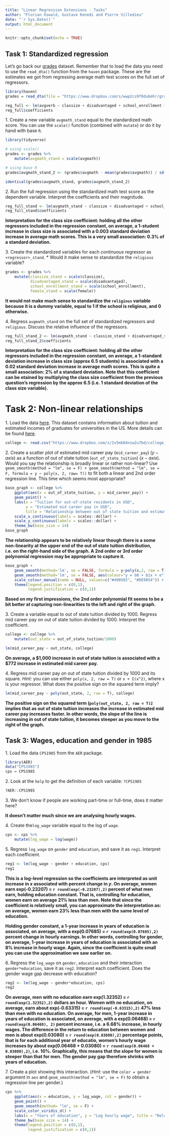 ```yaml
---
title: "Linear Regression Extensions - Tasks"
author: "Florian Oswald, Gustave Kenedi and Pierre Villedieu"
date: "`r Sys.Date()`"
output: html_document
---
```


```r
knitr::opts_chunk$set(echo = TRUE)
```

## Task 1: Standardized regression

Let's go back our [grades](https://www.dropbox.com/s/wwp2cs9f0dubmhr/grade5.dta?dl=1) dataset. Remember that to load the data you need to use the `read_dta()` function from the `haven` package. These are the estimates we got from regressing average math test scores on the full set of regressors.

```r
library(haven)
grades = read_dta(file = "https://www.dropbox.com/s/wwp2cs9f0dubmhr/grade5.dta?dl=1")

reg_full <- lm(avgverb ~ classize + disadvantaged + school_enrollment + female + religious, grades)
reg_full$coefficients
```

1\. Create a new variable `avgmath_stand` equal to the standardized math score. You can use the `scale()` function (combined with `mutate`) or do it by hand with base `R`.

```r
library(tidyverse)

# using scale()
grades <- grades %>%
    mutate(avgmath_stand = scale(avgmath))

# using base R
grades$avgmath_stand_2 <- (grades$avgmath - mean(grades$avgmath)) / sd(grades$avgmath)

identical(grades$avgmath_stand, grades$avgmath_stand_2)
```

2\. Run the full regression using the standardized math test score as the dependent variable. Interpret the coefficients and their magnitude.

```r
reg_full_stand <- lm(avgmath_stand ~ classize + disadvantaged + school_enrollment + female + religious, grades)
reg_full_stand$coefficients
```


**Interpretation for the class size coefficient: holding all the other regressors included in the regression constant, on average, a 1-student increase in class size is associated with a 0.003 standard deviation increase in average math scores. This is a very small association: 0.3% of a standard deviation.**

3\. Create the standardized variables for each *continuous* regressor as `<regressor>_stand`. 
  * Would it make sense to standardize the `religious` variable?

```r
grades <- grades %>%
    mutate(classize_stand = scale(classize),
           disadvantaged_stand = scale(disadvantaged),
           school_enrollment_stand = scale(school_enrollment),
           female_stand = scale(female))
```

**It would not make much sense to standardize the `religious` variable because it is a dummy variable, equal to 1 if the school is religious, and 0 otherwise.**

4\. Regress `avgmath_stand` on the full set of standardized regressors and `religious`. Discuss the relative influence of the regressors.

```r
reg_full_stand_2 <- lm(avgmath_stand ~ classize_stand + disadvantaged_stand + school_enrollment_stand + female_stand + religious, grades)
reg_full_stand_2$coefficients
```

**Interpretation for the class size coefficient: holding all the other regressors included in the regression constant, on average, a 1-standard deviation increase in class size (approx 6.5 students) is associated with a 0.02 standard deviation increase in average math scores. This is quite a small association: 2% of a standard deviation. Note that this coefficient can be otained by multiplying the class size coefficient from the previous question's regression by the approx 6.5 (i.e. 1 standard deviation of the class size variable).**


# Task 2: Non-linear relationships

1\. Load the data [here](https://www.dropbox.com/s/2v5mb04nzw2u7bd/college_tuition_income.csv?dl=1). This dataset contains information about tuition and estimated incomes of graduates for universities in the US. More details can be found [here](https://github.com/rfordatascience/tidytuesday/blob/master/data/2020/2020-03-10/readme.md).

```r
college <- read.csv("https://www.dropbox.com/s/2v5mb04nzw2u7bd/college_tuition_income.csv?dl=1")
```


2\. Create a scatter plot of estimated mid career pay (`mid_career_pay`) $(y-axis)$ as a function of out of state tuition (`out_of_state_tuition`) $(x-axis)$. Would you say the relationship is broadly linear or rather non-linear? Use `geom_smooth(method = "lm", se = F) + geom_smooth(method = "lm", se = F, formula = y ~ poly(x, 2, raw= T))` to fit both a linear and 2nd order regression line. This time which seems most appropriate?

```r
base_graph <- college %>%
    ggplot(aes(x = out_of_state_tuition, y = mid_career_pay)) +
    geom_point() +
    labs(x = "Tuition for out-of-state residents in USD",
         y = "Estimated mid career pay in USD",
         title = "Relationship between out of state tuition and estimate mid career pay") +
    scale_x_continuous(labels = scales::dollar) +
    scale_y_continuous(labels = scales::dollar) +
    theme_bw(base_size = 14)
base_graph
```

**The relationship appears to be relatively linear though there is a some non-linearity at the upper end of the out of state tuition distribution, i.e. on the right-hand side of the graph. A 2nd order or 3rd order polynomial regression may be appropriate to capture it.**

```r
base_graph +
    geom_smooth(method='lm', se = FALSE, formula = y~poly(x,2, raw = T), aes(colour="y = b0 + b1x + b2x^2 + e")) +
    geom_smooth(method='lm', se = FALSE, aes(colour="y = b0 + b1x + e")) +
    scale_colour_manual(name = NULL, values=c("#d90502", "#DE9854")) +
    theme(legend.position = c(0,1),
          legend.justification = c(0,1))
```

**Based on my first impressions, the 2nd order polynomial fit seems to be a bit better at capturing non-linearities to the left and right of the graph.**

3\. Create a variable equal to out of state tuition divided by 1000. Regress mid career pay on out of state tuition divided by 1000. Interpret the coefficient.

```r
college <- college %>%
    mutate(out_state = out_of_state_tuition/1000)

lm(mid_career_pay ~ out_state, college)
```

**On average, a $1,000 increase in out of state tuition is associated with a $772 increase in estimated mid career pay.**

4\. Regress mid career pay on out of state tuition divided by 1000 and its square. *Hint:* you can use either `poly(x, 2, raw = T)` or `x + I(x^2)`, where x is your regressor. What does the positive sign on the squared term imply?

```r
lm(mid_career_pay ~ poly(out_state, 2, raw = T), college)
```

**The positive sign on the squared term (`poly(out_state, 2, raw = T)2` implies that as out of state tuition increases the increase in estimated mid career pay increases faster. In other words, the slope of the line is increasing in out of state tuition, it becomes steeper as you move to the right of the graph.**

## Task 3: Wages, education and gender in 1985

1\. Load the data `CPS1985` from the `AER` package.

```r
library(AER)
data("CPS1985")
cps = CPS1985
```

2\. Look at the `help` to get the definition of each variable: `?CPS1985`

```r
?AER::CPS1985
```

3\. We don't know if people are working part-time or full-time, does it matter here? 

**It doesn't matter much since we are analysing hourly wages.**

4\. Create the`log_wage` variable equal to the log of `wage`.

```r
cps <- cps %>%
    mutate(log_wage = log(wage))
```

5\. Regress `log_wage` on `gender` and `education`, and save it as `reg1`. Interpret each coefficient.

```r
reg1 <- lm(log_wage ~ gender + education, cps)
reg1
```

**This is a log-level regression so the coefficients are interpreted as unit increase in $x$ associated with percent change in $y$. On average, women earn exp(-0.23207) = `r round(exp(-0.23207),2)` percent of what men earn, holding education constant. That is, controlling for education, women earn on average 21% less than men. Note that since the coefficient is relatively small, you can approximate the interpretation as: on average, women earn 23% less than men with the same level of education.**

**Holding gender constant, a 1-year increase in years of education is associated, on average, with a exp(0.07685) = `r round(exp(0.07685),2)` percent change in hourly earnings. In other words, controlling for gender, on average, 1-year increase in years of education is associated with an 8% increase in hourly wage. Again, since the coefficient is quite small you can use the approximation we saw earlier on.**

6\. Regress the `log_wage` on `gender`, `education` and their interaction `gender*education`, save it as `reg2`. Interpret each coefficient. Does the gender wage gap decrease with education?

```r
reg2 <- lm(log_wage ~ gender*education, cps)
reg2
```

**On average, men with no education earn exp(1.32352) = `r round(exp(1.32352),2)` dollars an hour. Women with no education, on average, earn about exp(-0.63315) = `r round(exp(-0.63315),2)` 47% less than men with no education. On average, for men, 1-year increase in years of education is associated, on average, with a exp(0.06468) = `r round(exp(0.06468), 2)` percent increase, i.e. a 6.68% increase, in hourly wages. The difference in the return to education between women and men is about exp(0.03080) = `r round(exp(0.03080),2)` percentage points, that is for each additional year of educatio, women's hourly wage increases by about exp(0.06468 + 0.03080) = `r round(exp(0.06468 + 0.03080),2)`, i.e. 10%. Graphically, this means that the slope for women is steeper than that for men. The gender pay gap therefore shrinks with years of education.**


7\. Create a plot showing this interaction. (*Hint:* use the `color = gender` argument in `aes` and `geom_smooth(method = "lm", se = F)` to obtain a regression line per gender.)

```r
cps %>%
    ggplot(aes(x = education, y = log_wage, col = gender)) +
    geom_point() +
    geom_smooth(method= "lm", se = F) +
    scale_color_viridis_d() +
    labs(x = "Years of education", y = "Log hourly wage", title = "Relationship between hourly wage and years of education by gender", color = NULL) +
    theme_bw(base_size = 14) +
    theme(legend.position = c(0,1),
          legend.justification = c(0,1))
```


